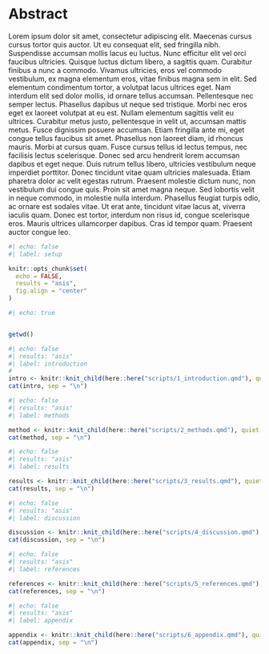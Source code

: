 ```{=tex}
\newpage
\pagenumbering{roman}
\thispagestyle{empty}
\newpage
\mbox{}\thispagestyle{empty}
\newpage
```

# Abstract {.unnumbered}

Lorem ipsum dolor sit amet, consectetur adipiscing elit. Maecenas cursus cursus tortor quis auctor. Ut eu consequat elit, sed fringilla nibh. Suspendisse accumsan mollis lacus eu luctus. Nunc efficitur elit vel orci faucibus ultricies. Quisque luctus dictum libero, a sagittis quam. Curabitur finibus a nunc a commodo. Vivamus ultricies, eros vel commodo vestibulum, ex magna elementum eros, vitae finibus magna sem in elit. Sed elementum condimentum tortor, a volutpat lacus ultrices eget. Nam interdum elit sed dolor mollis, id ornare tellus accumsan. Pellentesque nec semper lectus. Phasellus dapibus ut neque sed tristique. Morbi nec eros eget ex laoreet volutpat at eu est. Nullam elementum sagittis velit eu ultrices. Curabitur metus justo, pellentesque in velit ut, accumsan mattis metus. Fusce dignissim posuere accumsan. Etiam fringilla ante mi, eget congue tellus faucibus sit amet. Phasellus non laoreet diam, id rhoncus mauris. Morbi at cursus quam. Fusce cursus tellus id lectus tempus, nec facilisis lectus scelerisque. Donec sed arcu hendrerit lorem accumsan dapibus et eget neque. Duis rutrum tellus libero, ultricies vestibulum neque imperdiet porttitor. Donec tincidunt vitae quam ultricies malesuada. Etiam pharetra dolor ac velit egestas rutrum. Praesent molestie dictum nunc, non vestibulum dui congue quis. Proin sit amet magna neque. Sed lobortis velit in neque commodo, in molestie nulla interdum. Phasellus feugiat turpis odio, ac ornare est sodales vitae. Ut erat ante, tincidunt vitae lacus at, viverra iaculis quam. Donec est tortor, interdum non risus id, congue scelerisque eros. Mauris ultrices ullamcorper dapibus. Cras id tempor quam. Praesent auctor congue leo.


```{=tex}
\newpage
\pagenumbering{arabic}
\tableofcontents
\newpage
```


```r
#| echo: false
#| label: setup

knitr::opts_chunk$set(
  echo = FALSE,
  results = "asis",
  fig.align = "center"
)

```


```r
#| echo: true


getwd()
```

```r
#| echo: false
#| results: "asis"
#| label: introduction
#
intro <- knitr::knit_child(here::here("scripts/1_introduction.qmd"), quiet = TRUE)
cat(intro, sep = "\n")
```

```r
#| echo: false
#| results: "asis"
#| label: methods

method <- knitr::knit_child(here::here("scripts/2_methods.qmd"), quiet = TRUE, envir)
cat(method, sep = "\n")
```

```r
#| echo: false
#| results: "asis"
#| label: results

results <- knitr::knit_child(here::here("scripts/3_results.qmd"), quiet = TRUE)
cat(results, sep = "\n")
```

```r
#| echo: false
#| results: "asis"
#| label: discussion

discussion <- knitr::knit_child(here::here("scripts/4_discussion.qmd"), quiet = TRUE)
cat(discussion, sep = "\n")
```

```r
#| echo: false
#| results: "asis"
#| label: references

references <- knitr::knit_child(here::here("scripts/5_references.qmd"), quiet = TRUE)
cat(references, sep = "\n")
```

```r
#| echo: false
#| results: "asis"
#| label: appendix

appendix <- knitr::knit_child(here::here("scripts/6_appendix.qmd"), quiet = TRUE)
cat(appendix, sep = "\n")
```